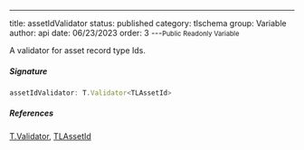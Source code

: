 ---
title: assetIdValidator
status: published
category: tlschema
group: Variable
author: api
date: 06/23/2023
order: 3
---<Small>Public Readonly Variable</Small>

A validator for asset record type Ids.


##### Signature


```ts
assetIdValidator: T.Validator<TLAssetId>
```

##### References

[T.Validator](/gen/validate/Validator-class), [TLAssetId](/gen/tlschema/TLAssetId-type)

